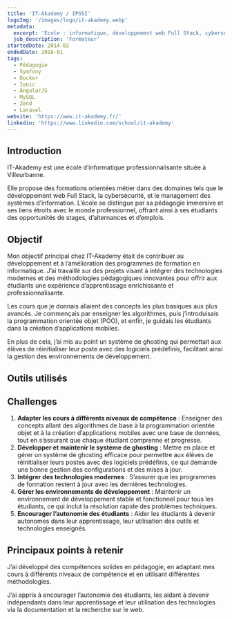 ```yaml
---
title: 'IT-Akademy / IPSSI'
logoImg: '/images/logo/it-akademy.webp'
metadata:
  excerpt: 'Ecole : informatique, développement web Full Stack, cybersécurité, alternance.'
  job_description: 'Formateur'
startedDate: 2014-02
endedDate: 2018-01
tags:
  - Pédagogie
  - Symfony
  - Docker
  - Ionic
  - AngularJS
  - MySQL
  - Zend
  - Laravel
website: 'https://www.it-akademy.fr/'
linkedin: 'https://www.linkedin.com/school/it-akademy'
---
```



## Introduction

IT-Akademy est une école d’informatique professionnalisante située à Villeurbanne.

Elle propose des formations orientées métier dans des domaines tels que le développement web Full Stack, la cybersécurité, et le management des systèmes d’information. L’école se distingue par sa pédagogie immersive et ses liens étroits avec le monde professionnel, offrant ainsi à ses étudiants des opportunités de stages, d’alternances et d’emplois.

## Objectif

Mon objectif principal chez IT-Akademy était de contribuer au développement et à l’amélioration des programmes de formation en informatique.
J’ai travaillé sur des projets visant à intégrer des technologies modernes et des méthodologies pédagogiques innovantes pour offrir aux étudiants une expérience d’apprentissage enrichissante et professionnalisante.

Les cours que je donnais allaient des concepts les plus basiques aux plus avancés. Je commençais par enseigner les algorithmes, puis j’introduisais la programmation orientée objet (POO), et enfin, je guidais les étudiants dans la création d’applications mobiles.

En plus de cela, j’ai mis au point un système de ghosting qui permettait aux élèves de réinitialiser leur poste avec des logiciels prédéfinis, facilitant ainsi la gestion des environnements de développement.

## Outils utilisés

<div class="mb-6">
	<Tag name="symfony" label="Symfony" />
	<Tag name="docker" label="Docker" />
	<Tag name="zend" label="Zend" />
	<Tag name="ionic" label="Ionic" />
	<Tag name="vagrant" label="Vagrant" />
	<Tag name="angular" label="AngularJS" />
	<Tag name="mysql" label="MySQL" />
	<Tag name="laravel" label="Laravel" />
	<Tag name="architecture" label="Pédagogie" />
</div>

## Challenges

1. **Adapter les cours à différents niveaux de compétence** : Enseigner des concepts allant des algorithmes de base à la programmation orientée objet et à la création d’applications mobiles avec une base de données, tout en s’assurant que chaque étudiant comprenne et progresse.
2. **Développer et maintenir le système de ghosting** : Mettre en place et gérer un système de ghosting efficace pour permettre aux élèves de réinitialiser leurs postes avec des logiciels prédéfinis, ce qui demande une bonne gestion des configurations et des mises à jour.
3. **Intégrer des technologies modernes** : S’assurer que les programmes de formation restent à jour avec les dernières technologies.
4. **Gérer les environnements de développement** : Maintenir un environnement de développement stable et fonctionnel pour tous les étudiants, ce qui inclut la résolution rapide des problèmes techniques.
5. **Encourager l’autonomie des étudiants** : Aider les étudiants à devenir autonomes dans leur apprentissage, leur utilisation des outils et technologies enseignés.

## Principaux points à retenir

J’ai développé des compétences solides en pédagogie, en adaptant mes cours à différents niveaux de compétence et en utilisant différentes méthodologies.

J’ai appris à encourager l’autonomie des étudiants, les aidant à devenir indépendants dans leur apprentissage et leur utilisation des technologies via la documentation et la recherche sur le web.

